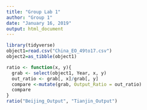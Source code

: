 ---
title: "Group Lab 1"
author: "Group 1"
date: "January 16, 2019"
output: html_document
---

```{r setup, warning=FALSE, echo=FALSE}
library(tidyverse)
object1=read.csv("China_EO_49to17.csv")
object2=as_tibble(object1)
```
```{r, echo = FALSE}
ratio <- function(x, y){
  grab <- select(object1, Year, x, y)
  out_ratio <- grab[, x]/grab[, y]
  compare <-mutate(grab, Output_Ratio = out_ratio)
  compare
}
ratio("Beijing_Output", "Tianjin_Output")

```
```{r echo = TRUE}

```
